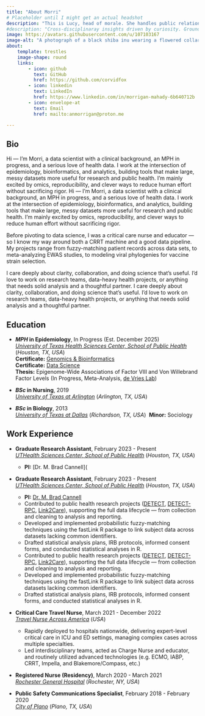 ```yaml
---
title: "About Morri"
# Placeholder until I might get an actual headshot
description: "This is Lucy, head of morale. She handles public relations. Morri handles the code."
#description: "Cross-disciplinaray insights driven by curiosity. Grounded in code, focused on results."
image: https://avatars.githubusercontent.com/u/107103167
image-alt: "A photograph of a black shiba inu wearing a flowered collar."
about:
    template: trestles
    image-shape: round
    links:
        - icon: github
          text: GitHub
          href: https://github.com/corvidfox
        - icon: linkedin
          text: LinkedIn
          href: https://www.linkedin.com/in/morrigan-mahady-6b640712b
        - icon: envelope-at
          text: Email
          href: mailto:anmorrigan@proton.me

---
```


:::{#hero-heading}

## Bio

Hi — I’m Morri, a data scientist with a clinical background, an MPH in progress, and a serious love of health data. I work at the intersection of epidemiology, bioinformatics, and analytics, building tools that make large, messy datasets more useful for research and public health. I’m mainly excited by omics, reproducibility, and clever ways to reduce human effort without sacrificing rigor.
Hi — I’m Morri, a data scientist with a clinical background, an MPH in progress, and a serious love of health data. I work at the intersection of epidemiology, bioinformatics, and analytics, building tools that make large, messy datasets more useful for research and public health. I’m mainly excited by omics, reproducibility, and clever ways to reduce human effort without sacrificing rigor.

Before pivoting to data science, I was a critical care nurse and educator — so I know my way around both a CRRT machine and a good data pipeline. My projects range from fuzzy-matching patient records across data sets, to meta-analyzing EWAS studies, to modeling viral phylogenies for vaccine strain selection.

I care deeply about clarity, collaboration, and doing science that’s useful. I’d love to work on research teams, data-heavy health projects, or anything that needs solid analysis and a thoughtful partner.
I care deeply about clarity, collaboration, and doing science that’s useful. I’d love to work on research teams, data-heavy health projects, or anything that needs solid analysis and a thoughtful partner.

## Education

- **_MPH_ in Epidemiology**, In Progress (Est. December 2025)  
  *[University of Texas Health Sciences Center, School of Public Health](https://sph.uth.edu/campuses/houston)* (*Houston, TX, USA*)\
  **Certificate:** [Genomics & Bioinformatics](https://catalog.uth.edu/public-health/programs/graduate-certificates/genomics-bioinformatics/)\
  **Certificate:** [Data Science](https://catalog.uth.edu/public-health/programs/graduate-certificates/data-science/)\
  **Thesis:** Epigenome-Wide Associations of Factor VIII and Von Willebrand Factor Levels (In Progress, Meta-Analysis, [de Vries Lab](https://sph.uth.edu/research/research-labs/?lab=DBYQRrcen7C%2B0xL/F4sxVD2//fX56uR77SeG7E1SnlQ=))

- **_BSc_ in Nursing**, 2019  
  *[University of Texas at Arlington](https://www.uta.edu/academics/schools-colleges/conhi)* (*Arlington, TX, USA*)

- **_BSc_ in Biology**, 2013  
  *[University of Texas at Dallas](https://www.utdallas.edu/)* (*Richardson, TX, USA*)\  
  **Minor:** Sociology

## Work Experience

- **Graduate Research Assistant**, February 2023 - Present  
  *[UTHealth Sciences Center, School of Public Health](https://sph.uth.edu/campuses/houston)* (*Houston, TX, USA*) \
  - **PI:** [Dr. M. Brad Cannell](
- **Graduate Research Assistant**, February 2023 - Present  
  *[UTHealth Sciences Center, School of Public Health](https://sph.uth.edu/campuses/houston)* (*Houston, TX, USA*) \
  - **PI:** [Dr. M. Brad Cannell](
https://www.bradcannell.com/)
  - Contributed to public health research projects ([DETECT](https://github.com/brad-cannell/detect_fu_interviews_public), [DETECT-RPC](https://clinicaltrials.gov/study/NCT05958654), [Link2Care](https://github.com/corvidfox/link2care_public)), supporting the full data lifecycle — from collection and cleaning to analysis and reporting.
  - Developed and implemented probabilistic fuzzy-matching techniques using the fastLink R package to link subject data across datasets lacking common identifiers.
  - Drafted statistical analysis plans, IRB protocols, informed consent forms, and conducted statistical analyses in R. 
  - Contributed to public health research projects ([DETECT](https://github.com/brad-cannell/detect_fu_interviews_public), [DETECT-RPC](https://clinicaltrials.gov/study/NCT05958654), [Link2Care](https://github.com/corvidfox/link2care_public)), supporting the full data lifecycle — from collection and cleaning to analysis and reporting.
  - Developed and implemented probabilistic fuzzy-matching techniques using the fastLink R package to link subject data across datasets lacking common identifiers.
  - Drafted statistical analysis plans, IRB protocols, informed consent forms, and conducted statistical analyses in R. 

- **Critical Care Travel Nurse**, March 2021 - December 2022  
  *[Travel Nurse Across America](https://tnaa.com/)* (*USA*) \
  - Rapidly deployed to hospitals nationwide, delivering expert-level critical care in ICU and ED settings, managing complex cases across multiple specialties. 
  - Led interdisciplinary teams, acted as Charge Nurse and educator, and routinely utilized advanced technologies (e.g. ECMO, IABP, CRRT, Impella, and Blakemore/Compass, etc.)   

- **Registered Nurse (Residency)**, March 2020 - March 2021  
  *[Rochester General Hospital](https://www.plano.gov/168/9-1-1-Public-Safety-Communications)* (*Rochester, NY, USA*)
 
- **Public Safety Communications Specialist**, February 2018 - February 2020  
  *[City of Plano](https://www.plano.gov/168/9-1-1-Public-Safety-Communications)* (*Plano, TX, USA*)

:::